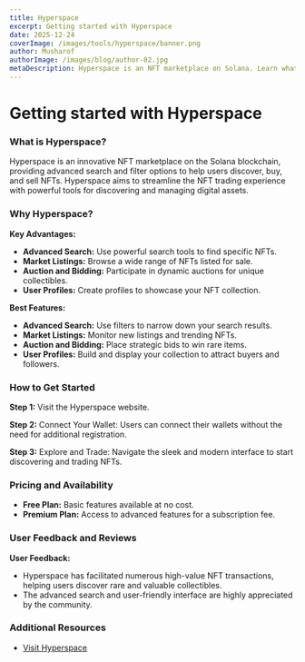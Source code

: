 ```yaml
---
title: Hyperspace
excerpt: Getting started with Hyperspace
date: 2025-12-24
coverImage: /images/tools/hyperspace/banner.png
author: Musharof
authorImage: /images/blog/author-02.jpg
metaDescription: Hyperspace is an NFT marketplace on Solana. Learn what it is & get started with it today. Find Dexscreener, Solana Explorer and other tools today.
---
```


# Getting started with Hyperspace

### What is Hyperspace?

Hyperspace is an innovative NFT marketplace on the Solana blockchain, providing advanced search and filter options to help users discover, buy, and sell NFTs. Hyperspace aims to streamline the NFT trading experience with powerful tools for discovering and managing digital assets.

### Why Hyperspace?

**Key Advantages:**
- **Advanced Search:** Use powerful search tools to find specific NFTs.
- **Market Listings:** Browse a wide range of NFTs listed for sale.
- **Auction and Bidding:** Participate in dynamic auctions for unique collectibles.
- **User Profiles:** Create profiles to showcase your NFT collection.

**Best Features:**
- **Advanced Search:** Use filters to narrow down your search results.
- **Market Listings:** Monitor new listings and trending NFTs.
- **Auction and Bidding:** Place strategic bids to win rare items.
- **User Profiles:** Build and display your collection to attract buyers and followers.

### How to Get Started

**Step 1:** Visit the Hyperspace website.

**Step 2:** Connect Your Wallet: Users can connect their wallets without the need for additional registration.

**Step 3:** Explore and Trade: Navigate the sleek and modern interface to start discovering and trading NFTs.

### Pricing and Availability

- **Free Plan:** Basic features available at no cost.
- **Premium Plan:** Access to advanced features for a subscription fee.

### User Feedback and Reviews

**User Feedback:**
- Hyperspace has facilitated numerous high-value NFT transactions, helping users discover rare and valuable collectibles.
- The advanced search and user-friendly interface are highly appreciated by the community.

### Additional Resources

- [Visit Hyperspace](https://hyperspace.xyz/?utm_source=solanabox&utm_medium=referral&utm_campaign=website_follow)